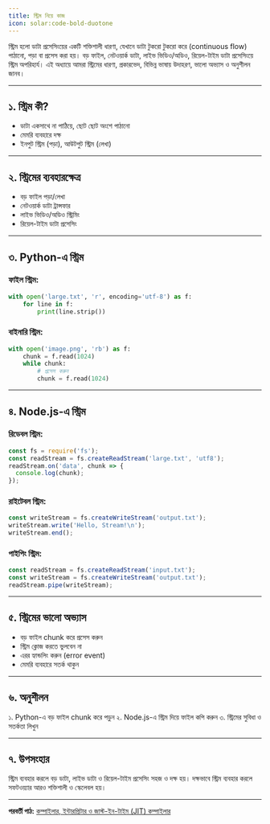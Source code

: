 ```yaml
---
title: স্ট্রিম নিয়ে কাজ
icon: solar:code-bold-duotone
---
```


স্ট্রিম হলো ডাটা প্রসেসিংয়ের একটি শক্তিশালী ধারণা, যেখানে ডাটা টুকরো টুকরো করে (continuous flow) পাঠানো, পড়া বা প্রসেস করা হয়। বড় ফাইল, নেটওয়ার্ক ডাটা, লাইভ ভিডিও/অডিও, রিয়েল-টাইম ডাটা প্রসেসিংয়ে স্ট্রিম অপরিহার্য। এই অধ্যায়ে আমরা স্ট্রিমের ধারণা, প্রকারভেদ, বিভিন্ন ভাষায় উদাহরণ, ভালো অভ্যাস ও অনুশীলন জানব।

---

## ১. স্ট্রিম কী?

- ডাটা একসাথে না পাঠিয়ে, ছোট ছোট অংশে পাঠানো
- মেমরি ব্যবহারে দক্ষ
- ইনপুট স্ট্রিম (পড়া), আউটপুট স্ট্রিম (লেখা)

---

## ২. স্ট্রিমের ব্যবহারক্ষেত্র

- বড় ফাইল পড়া/লেখা
- নেটওয়ার্ক ডাটা ট্রান্সফার
- লাইভ ভিডিও/অডিও স্ট্রিমিং
- রিয়েল-টাইম ডাটা প্রসেসিং

---

## ৩. Python-এ স্ট্রিম

### ফাইল স্ট্রিম:
```python
with open('large.txt', 'r', encoding='utf-8') as f:
    for line in f:
        print(line.strip())
```

### বাইনারি স্ট্রিম:
```python
with open('image.png', 'rb') as f:
    chunk = f.read(1024)
    while chunk:
        # প্রসেস করুন
        chunk = f.read(1024)
```

---

## ৪. Node.js-এ স্ট্রিম

### রিডেবল স্ট্রিম:
```js
const fs = require('fs');
const readStream = fs.createReadStream('large.txt', 'utf8');
readStream.on('data', chunk => {
  console.log(chunk);
});
```

### রাইটেবল স্ট্রিম:
```js
const writeStream = fs.createWriteStream('output.txt');
writeStream.write('Hello, Stream!\n');
writeStream.end();
```

### পাইপিং স্ট্রিম:
```js
const readStream = fs.createReadStream('input.txt');
const writeStream = fs.createWriteStream('output.txt');
readStream.pipe(writeStream);
```

---

## ৫. স্ট্রিমের ভালো অভ্যাস

- বড় ফাইল chunk করে প্রসেস করুন
- স্ট্রিম ক্লোজ করতে ভুলবেন না
- এরর হ্যান্ডলিং করুন (error event)
- মেমরি ব্যবহারে সতর্ক থাকুন

---

## ৬. অনুশীলন

১. Python-এ বড় ফাইল chunk করে পড়ুন
২. Node.js-এ স্ট্রিম দিয়ে ফাইল কপি করুন
৩. স্ট্রিমের সুবিধা ও সতর্কতা লিখুন

---

## ৭. উপসংহার

স্ট্রিম ব্যবহার করলে বড় ডাটা, লাইভ ডাটা ও রিয়েল-টাইম প্রসেসিং সহজ ও দক্ষ হয়। দক্ষভাবে স্ট্রিম ব্যবহার করলে সফটওয়্যার আরও শক্তিশালী ও স্কেলেবল হয়।

---

**পরবর্তী পাঠ:** [কম্পাইলার, ইন্টারপ্রিটার ও জাস্ট-ইন-টাইম (JIT) কম্পাইলার](/programming/compilation-vs-interpretation)
